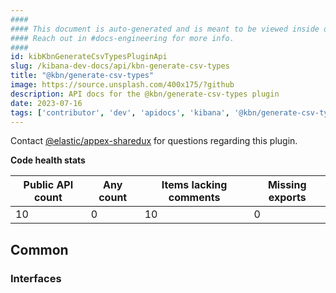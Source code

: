 ```yaml
---
####
#### This document is auto-generated and is meant to be viewed inside our experimental, new docs system.
#### Reach out in #docs-engineering for more info.
####
id: kibKbnGenerateCsvTypesPluginApi
slug: /kibana-dev-docs/api/kbn-generate-csv-types
title: "@kbn/generate-csv-types"
image: https://source.unsplash.com/400x175/?github
description: API docs for the @kbn/generate-csv-types plugin
date: 2023-07-16
tags: ['contributor', 'dev', 'apidocs', 'kibana', '@kbn/generate-csv-types']
---
```




Contact [@elastic/appex-sharedux](https://github.com/orgs/elastic/teams/appex-sharedux) for questions regarding this plugin.

**Code health stats**

| Public API count  | Any count | Items lacking comments | Missing exports |
|-------------------|-----------|------------------------|-----------------|
| 10 | 0 | 10 | 0 |

## Common

### Interfaces
<DocDefinitionList data={kbnGenerateCsvTypesObj.common.interfaces}/>

